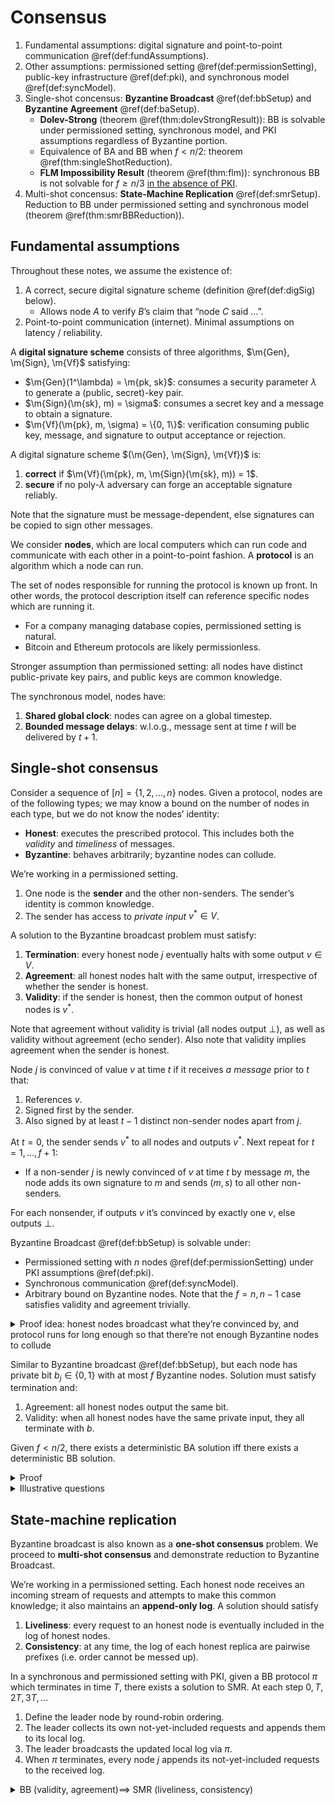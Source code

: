 # Consensus 

1. Fundamental assumptions: digital signature and point-to-point communication \@ref(def:fundAssumptions). 
2. Other assumptions: permissioned setting \@ref(def:permissionSetting), public-key infrastructure \@ref(def:pki), and synchronous model \@ref(def:syncModel). 
3. Single-shot concensus: **Byzantine Broadcast** \@ref(def:bbSetup) and **Byzantine Agreement** \@ref(def:baSetup). 
    - **Dolev-Strong** (theorem \@ref(thm:dolevStrongResult)): BB is solvable under permissioned setting, synchronous model, and PKI assumptions regardless of Byzantine portion. 
    - Equivalence of BA and BB when $f<n/2$: theorem \@ref(thm:singleShotReduction). 
    - **FLM Impossibility Result** (theorem \@ref(thm:flm)): synchronous BB is not solvable for $f\geq n/3$ <u>in the absence of PKI</u>. 
4. Multi-shot concensus: **State-Machine Replication** \@ref(def:smrSetup). Reduction to BB under permissioned setting and synchronous model (theorem \@ref(thm:smrBBReduction)). 

## Fundamental assumptions {#fundAssump -}

:::{.definition #fundAssumptions name="fundamental assumptions of blockchains"}
Throughout these notes, we assume the existence of: 

1. A correct, secure digital signature scheme (definition \@ref(def:digSig) below). 
    - Allows node $A$ to verify $B$'s claim that "node $C$ said ...". 
2. Point-to-point communication (internet). Minimal assumptions on latency / reliability. 
:::

:::{.definition #digSig name="digital signature scheme"}
A **digital signature scheme** consists of three algorithms, $\m{Gen}, \m{Sign}, \m{Vf}$ satisfying: 

- $\m{Gen}(1^\lambda) = \m{pk, sk}$: consumes a security parameter $\lambda$ to generate a (public, secret)-key pair. 
- $\m{Sign}(\m{sk}, m) = \sigma$: consumes a secret key and a message to obtain a signature. 
- $\m{Vf}(\m{pk}, m, \sigma) = \{0, 1\}$: verification consuming public key, message, and signature to output acceptance or rejection. 

A digital signature scheme $(\m{Gen}, \m{Sign}, \m{Vf})$ is: 

1. **correct** if $\m{Vf}(\m{pk}, m, \m{Sign}(\m{sk}, m)) = 1$. 
2. **secure** if no poly-$\lambda$ adversary can forge an acceptable signature reliably. 
:::

Note that the signature must be message-dependent, else signatures can be copied to sign other messages. 

We consider **nodes**, which are local computers which can run code and communicate with each other in a point-to-point fashion. A **protocol** is an algorithm which a node can run. 

:::{.definition #permissionSetting name="permissioned setting"}
The set of nodes responsible for running the protocol is known up front. In other words, the protocol description itself can reference specific nodes which are running it. 

- For a company managing database copies, permissioned setting is natural. 
- Bitcoin and Ethereum protocols are likely permissionless. 
:::

:::{.definition #pki name="public key infrastructure"}
Stronger assumption than permissioned setting: all nodes have distinct public-private key pairs, and public keys are common knowledge. 
:::

:::{.definition #syncModel name="synchronous model"}
The synchronous model, nodes have: 

1. **Shared global clock**: nodes can agree on a global timestep. 
2. **Bounded message delays**: w.l.o.g., message sent at time $t$ will be delivered by $t+1$. 
:::


## Single-shot consensus {#singleShot -}

Consider a sequence of $[n]=\{1, 2, \dots, n\}$ nodes. Given a protocol, nodes are of the following types; we may know a bound on the number of nodes in each type, but we do not know the nodes' identity:  

- **Honest**: executes the prescribed protocol. This includes both the _validity_ and _timeliness_ of messages. 
- **Byzantine**: behaves arbitrarily; byzantine nodes can collude. 

:::{.definition #bbSetup name="Byzantine Broadcast"} 
We're working in a permissioned setting. 

1. One node is the **sender** and the other non-senders. The sender's identity is common knowledge. 
2. The sender has access to _private input_ $v^*\in V$. 

A solution to the Byzantine broadcast problem must satisfy: 

1. **Termination**: every honest node $j$ eventually halts with some output $v\in V$. 
2. **Agreement**: all honest nodes halt with the same output, irrespective of whether the sender is honest. 
3. **Validity**: if the sender is honest, then the common output of honest nodes is $v^*$.

Note that agreement without validity is trivial (all nodes output $\perp$), as well as validity without agreement (echo sender). Also note that validity implies agreement when the sender is honest. 
:::

:::{.definition #convMessDS name="convincing message"}
Node $j$ is convinced of value $v$ at time $t$ if it receives _a message_ prior to $t$ that: 

1. References $v$. 
2. Signed first by the sender. 
3. Also signed by at least $t-1$ distinct non-sender nodes apart from $j$. 
:::

:::{.definition #dolevStrong name="Dolev-Strong protocol"}
At $t=0$, the sender sends $v^*$ to all nodes and outputs $v^*$. Next repeat for $t=1, \dots, f+1$: 

- If a non-sender $j$ is newly convinced of $v$ at time $t$ by message $m$, the node adds its own signature to $m$ and sends $(m, s)$ to all other non-senders. 

For each nonsender, if outputs $v$ it's convinced by exactly one $v$, else outputs $\perp$. 
:::

:::{.theorem #dolevStrongResult name="Dolev-Strong"}
Byzantine Broadcast \@ref(def:bbSetup) is solvable under: 

- Permissioned setting with $n$ nodes \@ref(def:permissionSetting) under PKI assumptions \@ref(def:pki). 
- Synchronous communication \@ref(def:syncModel). 
- Arbitrary bound on Byzantine nodes. Note that the $f=n, n-1$ case satisfies validity and agreement trivially. 
:::

<details>
<summary>Proof idea: honest nodes broadcast what they're convinced by, and protocol runs for long enough so that there're not enough Byzantine nodes to collude</summary>
Let's first prove validity; considering an honest sender (validity only has bite for honest senders), an honest node can only ever be convinced of $v^*$ since convincing messages has to be signed by the sender, and Byzantine nodes can't forge the sender's signature. Honest non-senders are also convinced by the honest sender at $t=0$. 

Proceeding to agreement: validity implies agreement if the sender is honest. Assuming Byzantine sender, we prove that when protocol terminates, _all honest non-senders are convinced of the same set of values_. Assuming that an honest non-sender $j$ is _newly_ convinced at: 

- $t\leq f$: this implies that the sender and $t-1$ non-senders signed the message. Then $j$ proceeds to sign the message and broadcast; this message convinces all non-senders at $t+1$. 
- $t=f+1$: this implies that the Byzantine sender and $t-1=f$ non-senders signed the message. Since there're at most $f$ Byzantine nodes, at least one honest non-sender has signed the message, so all other nodes are convinced. 

Note that the $t=f+1$ round of checks is paramount; suppose we terminate at time $t$, then the Byzantine nodes can collude to produce a convincing message to one of the honest nodes, which does not have time to broadcast this to other honest nodes. 
</details>

:::{.definition #baSetup name="Byzantine Agreement"}
Similar to Byzantine broadcast \@ref(def:bbSetup), but each node has private bit $b_j\in \{0, 1\}$ with at most $f$ Byzantine nodes. Solution must satisfy termination and: 

1. Agreement: all honest nodes output the same bit. 
2. Validity: when all honest nodes have the same private input, they all terminate with $b$. 
:::

:::{.theorem #singleShotReduction name="deterministic BA-BB reduction"}
Given $f<n/2$, there exists a deterministic BA solution iff there exists a deterministic BB solution. 
:::
<details>
<summary>Proof</summary>
Given $\pi$ solving the BB problem, construct a BA protocol as follows: 

1. Nodes take turn to Byzantine-broadcast their private input $b_j$. 
2. Output majority value. 

- Validity: when all nodes have the same private input $b$, their private inputs are consistently broadcasted to all other honest nodes _since $\pi$ is valid_. Since $f<n/2$, honest nodes have consistent output by majority vote. 
- Agreement: all honest nodes have the same "perception" of other nodes, so majority votes are consistent. 

Given a BA protocol $\pi$, construct a BB protocol as follows: 

1. $T=0$: sender sends $v^*$ to all non-senders. 
2. Everyone runs $\pi$ on their received bits. 

- Agreement follows from $\pi$ satisfying agreement. 
- Validity: when sender is honest, all honest nodes receive $v^*$. Validity follows from BA validity of $\pi$. 
</details>

<details>
<summary>Illustrative questions</summary>
Assume $n\geq 3$ and consider the following protocol: 

1. $t=0$: sender sends private bit with signature to all other nodes. The sender terminates with its own private bit. 
2. $t=1$: every non-sender node $j$ echoes what it heard from the sender to all non-sender nodes. 
3. $t=2$: every non-sender node collects all the votes it has received and outputs majority vote. 

Several questions:

1. For $f=1$ does this protocol satisfy agreement? 
    - Yes. Suppose sender Byzantine, the honest non-sender nodes will agree on their votes (i.e. what they heard from the sender). Suppose a non-sender Byzantine, they're unable to overturn $n-1>1$ consistent votes. 
2. For $f=1$, does this protocol satisfy validity?
    - Yes. Honest sender broadcasts $v^*$ to $n-2$ other honest nodes, so there are $n-1>1$ honest votes contributing to the correct value. 
3. For $f=2$, does this protocol satisfy agreement?
    - No. Consider $n=4$ with 1 Byzantine sender and non-sender. Sender sends $0, 1$ to honest nodes $a, b$, respectively, and Byzantine non-sender echoes message $0, 1$ to $a, b$ respectively. Then $a, b$ outputs $0, 1$. 
4. For $f=2$, does protocol satisfy validity? 
    - Yes. Byzantine nodes cannot forge alternative vote. 
5. Recall Dolev-Strong protocol. Suppose we stop it one step earlier with nodes committing to output at time $f$ rather than $f+1$. Does it continue to satisfy agreement? 
    - No. Consider Byzantine sender with $f-1$ Byzantine non-senders. At time $f$, they can collude to produce a convincing message to send to a select subset of honest non-senders, while appearing honest to everyone else. 
6. Does the protocol in (5) satisfy validity? 
    - Yes. Non-senders cannot forge signatures. 
</details>

## State-machine replication {#smr -}

Byzantine broadcast is also known as a **one-shot consensus** problem. We proceed to **multi-shot consensus** and demonstrate reduction to Byzantine Broadcast. 

:::{.definition #smrSetup name="state-machine replication"} 
We're working in a permissioned setting. Each honest node receives an incoming stream of requests and attempts to make this common knowledge; it also maintains an **append-only log**. A solution should satisfy 

1. **Liveliness**: every request to an honest node is eventually included in the log of honest nodes. 
2. **Consistency**: at any time, the log of each honest replica are pairwise prefixes (i.e. order cannot be messed up). 
:::

:::{.theorem #smrBBReduction name="SMR reduces to BB"}
In a synchronous and permissioned setting with PKI, given a BB protocol $\pi$ which terminates in time $T$, there exists a solution to SMR. At each step $0, T, 2T, 3T, \dots$ 

1. Define the leader node by round-robin ordering. 
2. The leader collects its own not-yet-included requests and appends them to its local log. 
3. The leader broadcasts the updated local log via $\pi$. 
4. When $\pi$ terminates, every node $j$ appends its not-yet-included requests to the received log. 
:::

<details>
<summary>BB (validity, agreement)$\implies$ SMR (liveliness, consistency)</summary>
Liveliness: request submitted to $j$ will be included in the log of all honest nodes when it's $j$'s term to be the leader, by $\pi$'s _validity_ property. 

Consistency: $\pi$'s consistency implies that nodes execute the appending operation consistently. 

## FLM impossibility result {#flmImpossible -}

The pivotal theorem below does not contradict Dolev-Strong \@ref(thm:dolevStrongResult). 

:::{.theorem #flm name="FLM impossibility result"}
In a synchronous model with $f\geq n/3$, there is no Byzantine broadcast protocol satisfying termination, agreement, and validity. 
:::

Proof: hexagon argument for $n=3, f=1$ plus reduction 

For simplicity, consider $n=3$ with nodes $a, b, c$. Consider the hexagon connection below with $\pi$ running on each node; note that the hexagon type-checks since each triple of contiguous nodes only involve one sender and two non-senders: 

```r
knitr::include_graphics("images/hexagonFLM.jpg")
```

Crucially, the hexagon setup with 6 honest nodes is equivalent to three Byzantine setups, with the Byzantine node simulating the encircled honest nodes. Scenario $1$ forces $a=b=0$, scenario $2$ $b=c=0$, and scenario $c$ $c=a'=0$ but $a'=-1$, so either agreement or validity has to be violated. 

Proceeding to the general case, we provide a reduction that BB protocol for $(n'=3k, f'=k)$ provides a BB protocol for $(3, 1)$: given a $(3k, k)$ BB protocol, let node $j\in [3]$ simulate nodes $[(j-1)k, jk]$ in $\pi$. Since each node simulates $k$ nodes, there are at most $k$ Byzantine nodes in the simulated protocol, so validity and consistency follows. 

A $(3k+1, k+1)$ protocol provides similar reduction: even if single node simulating $k+1$ nodes is Byzantine, there are at most $kf+1$ Byzantine nodes in the simulated protocol. Finally, a $(3k+2, k+1)$ protocol reduces for each of the physical three nodes simulating $(k, k+1, k+1)$ virtual nodes. Even if the only physical Byzantine node simulates $k+1$ virtual nodes, there're only $k+1$ Byzantine nodes in the extended setup. 
